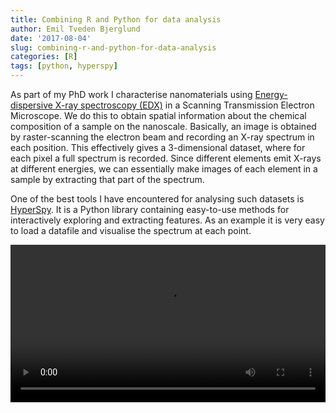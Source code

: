 ```yaml
---
title: Combining R and Python for data analysis
author: Emil Tveden Bjerglund
date: '2017-08-04'
slug: combining-r-and-python-for-data-analysis
categories: [R]
tags: [python, hyperspy]
---
```


As part of my PhD work I characterise nanomaterials using [Energy-dispersive X-ray spectroscopy (EDX)](https://en.wikipedia.org/wiki/Energy-dispersive_X-ray_spectroscopy) in a Scanning Transmission Electron Microscope. We do this to obtain spatial information about the chemical composition of a sample on the nanoscale. Basically, an image is obtained by raster-scanning the electron beam and recording an X-ray spectrum in each position. This effectively gives a 3-dimensional dataset, where for each pixel a full spectrum is recorded. Since different elements emit X-rays at different energies, we can essentially make images of each element in a sample by extracting that part of the spectrum.

One of the best tools I have encountered for analysing such datasets is [HyperSpy](http://hyperspy.org/). It is a Python library containing easy-to-use methods for interactively exploring and extracting features. As an example it is very easy to load a datafile and visualise the spectrum at each point. 

<video width="100%" controls autoplay loop>
  <source src="/img/Hyperspy.webm" type="video/webm">
Your browser does not support the video tag.
</video>

Now, since HyperSpy is a Python library this obviously brings some headaches, when my preferred analysis tool is R. I could do the entire analysis in a [Jupyter Notebook](http://jupyter.org/), and use matplotlib to generate pretty figures of the results. EDX data is only a small part of the data I work with, and all other data is analysed and plottd in R Markdown documents. This means, that I could quickly end up producing figures with inconsistent looks when displayed alongside other data.

Fortunately it is possible to run Python code in an R Markdown document by [using a different language engine](http://rmarkdown.rstudio.com/authoring_knitr_engines.html). This means that I can load HyperSpy from my Rmd file, run the Python code for the analysis, and then continue in a new code chunk containing R code. (Note that ' should be replaced by ` below).
```
'''{python}
#import hyperspy.api as hs
'''
```
The main drawback of doing it this way is that I am losing on the interactive explorative tools included in HyperSpy. For this reason my workflow has been to interactively explore and develop the Python code in a Jupyter Notebook, and then copy the final script to a Python chunk in an R Markdown document. I do this to keep the final product together and get a completely reproducible analysis in my R Markdown document.

## Transferring data between Python and R
The datafile used in this example is a Bruker composite file (.bcf) containing a 512x512 pixel image with 2048 channels in the energy spectrum. I use HyperSpy to integrate specific elemental peaks in the spectrum. This produces maps of each element in the sample. I would like to plot these in R, as I am more proficient at fine-tuning the plots to my desired look in ggplot2. It is however not possible to directly transfer data from a Python code chunk to an R code chunk, so I need to save the data to the disk and and then load it again. A specific package, [feather](https://blog.rstudio.com/2016/03/29/feather/), was developed to transfer data frames between Python and R. However, since my data is just images, I find it easier to just save them as .tiff files and read these into R. This gives me the following Python script. If you are curious about analysing hyperspectral data with HyperSpy please see [the documentation](http://hyperspy.org/hyperspy-doc/current/user_guide/index.html).

```python
# Load Hyperspy
import hyperspy.api as hs

# Define where to find the data
filename = 'data/Co sample map.bcf'
folder = 'data/'
sample = 'Co'

# Read the raw datafile (.bcf)
s = hs.load(filename)[1]
print(s)

# The signal is low - rebin the data and then integrate the peaks
raw_result = s.rebin(new_shape=[256,256,2048]).get_lines_intensity()

# For each element save the result as an image
for j in range(len(raw_result)):
    fn = ''.join([folder, sample, '-', raw_result[j].metadata.Sample.xray_lines[0]])
    raw_result[j].as_signal2D(image_axes=[0,1]).save(
      filename = fn, 
      extension = "tiff", 
      overwrite = True
    )

# Save the scale of the image
file = open(''.join([folder, sample,'_scale.txt']), "w")
print(s.axes_manager["width"].scale, file=file)
file.close()
```

We can examine the data folder from R, and see that the images were saved. 
```r
dir("data/")
```

I put this vector of filenames into a tibble and read the corresponding scale (to be used later). The approach here might be overkill, but it makes it very easy to add more paths and load data from several files simultaneously.

```r
library(tidyverse)

samples <- tibble(path = "data/") %>% 
  mutate(filename = map(path, dir, pattern = "*.tiff")) %>% 
  mutate(scale = map(path, dir, pattern = "[A-Za-z_]*scale.txt")) %>% 
  mutate(scale = map(paste0(path,scale), read_lines) %>% as.double() * 1000) %>% 
  unnest()
```


## Reading tiff images in R
The generated tiff images can then be loaded using the `raster` package as demonstrated below. I also spend quite I few lines of code extracting sample name and elements from the filenames, as well as wrangling the data into a long format, suitable for plotting. In the end I normalise the intensities within each map, since [it is rather inconvenient to vary the fill scale when using `facet_wrap()`](https://stackoverflow.com/questions/17006251/vary-the-fill-scale-when-using-facet-wrap-and-geom-tile-together/42934670#42934670).
```r
library(raster)
library(stringr)
library(forcats)

maps <- samples %>%
  separate(filename, c("sample", "element"), "-", remove = FALSE) %>% 
  mutate(element = str_extract(element,"^[A-Za-z_]*")) %>% 
  separate(element, c("element", "edge"), "_") %>% 
  mutate(img = map(paste0(path, .data$filename), raster)) %>%
  mutate(img = map(img, as, "SpatialPixelsDataFrame")) %>%
  mutate(img = map(img, as_tibble)) %>%
  unnest() %>% 
  mutate(x = x*scale, y = y*scale) %>% 
  dplyr::select(-sample, -edge, -path, -filename) %>% 
  gather(key = "map", value = "intensity", -x, -y, -element) %>% 
  na.omit() %>% 
  dplyr::select(element, x, y, intensity) %>% 
  filter(element %in% c("C", "Co", "Mo", "S", "O")) %>%
  mutate(element = fct_relevel(element, "C", "O", "S", "Mo", "Co")) %>% 
  group_by(element) %>% 
  mutate(intnorm = (intensity - min(intensity)) / (max(intensity) - min(intensity))) %>% 
  ungroup()
```

```r
knitr::kable(head(maps), caption = "maps tibble after wrangling")
```

From here it is very easy to plot the different elemental maps using ggplot2. I use the [viridis](https://cran.r-project.org/web/packages/viridis/vignettes/intro-to-viridis.html) color scale here for its many good qualities.^[Viridis looks great, transitions smoothly between colors, reproduces nicely in greyscale and is easier to read for colorblind people.]
```r
ggplot(data = maps, aes(x = x, y = y, fill = intnorm)) +
  geom_raster() +
  facet_wrap(~element, nrow = 1) +
  coord_equal() +
  viridis::scale_fill_viridis() +
  theme_minimal() +
  theme(legend.position = "none") +
  labs(x = "x [nm]", y = "y [nm]")
```

## Final thoughts
The goal of this post was to demonstrate, that a mixed analysis in R and Python can be kept in one place by working in R Markdown documents. An obvious alternative method would be to install [an R kernel for Jupyter](https://github.com/IRkernel/IRkernel) or [rpy2](http://rpy.sourceforge.net/), which also makes it possible to mix R and Python in one notebook. This could be useful for avid Python users wishing to bring functionality from a powerful R package to their analysis. 

